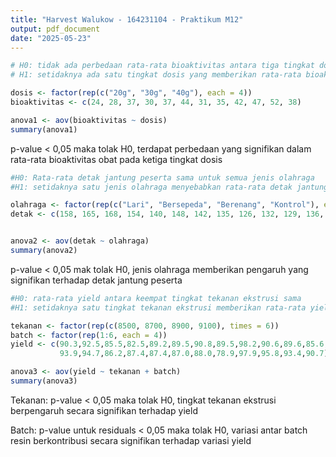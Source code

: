 ```yaml
---
title: "Harvest Walukow - 164231104 - Praktikum M12"
output: pdf_document
date: "2025-05-23"
---
```


```r
# H0: tidak ada perbedaan rata-rata bioaktivitas antara tiga tingkat dosis obat
# H1: setidaknya ada satu tingkat dosis yang memberikan rata-rata bioaktivitas yang berbeda secara signifikan.

dosis <- factor(rep(c("20g", "30g", "40g"), each = 4))
bioaktivitas <- c(24, 28, 37, 30, 37, 44, 31, 35, 42, 47, 52, 38)

anova1 <- aov(bioaktivitas ~ dosis)
summary(anova1)

```
p-value < 0,05 maka tolak H0, terdapat perbedaan yang signifikan dalam rata-rata bioaktivitas obat pada ketiga tingkat dosis

```r
#H0: Rata-rata detak jantung peserta sama untuk semua jenis olahraga
#H1: setidaknya satu jenis olahraga menyebabkan rata-rata detak jantung yang berbeda secara signifikan

olahraga <- factor(rep(c("Lari", "Bersepeda", "Berenang", "Kontrol"), each = 4))
detak <- c(158, 165, 168, 154, 140, 148, 142, 135, 126, 132, 129, 136, 102, 98, 103, 99)


anova2 <- aov(detak ~ olahraga)
summary(anova2)

```
p-value < 0,05 mak tolak H0, jenis olahraga memberikan pengaruh yang signifikan terhadap detak jantung peserta

```r
#H0: rata-rata yield antara keempat tingkat tekanan ekstrusi sama
#H1: setidaknya satu tingkat tekanan ekstrusi memberikan rata-rata yield yang berbeda secara signifikan

tekanan <- factor(rep(c(8500, 8700, 8900, 9100), times = 6))
batch <- factor(rep(1:6, each = 4))
yield <- c(90.3,92.5,85.5,82.5,89.2,89.5,90.8,89.5,98.2,90.6,89.6,85.6,
           93.9,94.7,86.2,87.4,87.4,87.0,88.0,78.9,97.9,95.8,93.4,90.7)

anova3 <- aov(yield ~ tekanan + batch)
summary(anova3)

```
Tekanan:
p-value < 0,05 maka tolak H0, tingkat tekanan ekstrusi berpengaruh secara signifikan terhadap yield

Batch: 
p-value untuk residuals < 0,05 maka tolak H0, variasi antar batch resin berkontribusi secara signifikan terhadap variasi yield